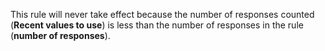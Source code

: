 <Image withBackground imageId="77c8dd4fe4fbc6ba750a67e16dc241eb" alt="" />

This rule will never take effect because the number of responses counted (**Recent values to use**) is less than the number of responses in the rule (**number of responses**).